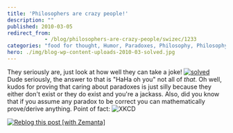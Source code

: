 ```yaml
---
title: 'Philosophers are crazy people!'
description: ""
published: 2010-03-05
redirect_from: 
            - /blog/philosophers-are-crazy-people/swizec/1233
categories: "food for thought, Humor, Paradoxes, Philosophy, Philosophy of Logic, Recreation, Uncategorized"
hero: ./img/blog-wp-content-uploads-2010-03-solved.jpg
---
```


They seriously are, just look at how well they can take a joke! [![](./img/solvedggb1ac.jpeg "solved")](./img/blog-wp-content-uploads-2010-03-solved.jpg) Dude seriously, the answer to that is "HaHa oh you" not all of _that_. Oh well, kudos for proving that caring about paradoxes is just silly because they either don't exist or they do exist and you're a jackass. Also, did you know that if you assume any paradox to be correct you can mathematically prove/derive anything. Point of fact: ![](./img/blog-wp-content-uploads-2010-03-principle_of_explosion.png "XKCD")

[![Reblog this post \[with Zemanta\]](http://img.zemanta.com/reblog_e.png?x-id=e60ec404-20d8-4ab6-ac8e-4aa72a47f455)](http://reblog.zemanta.com/zemified/e60ec404-20d8-4ab6-ac8e-4aa72a47f455/ "Reblog this post \[with Zemanta]")

